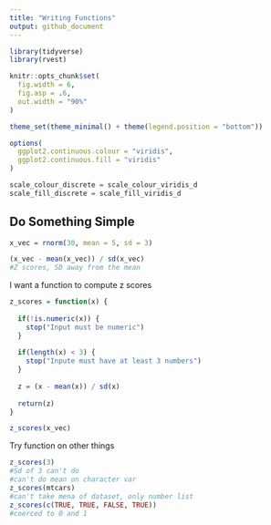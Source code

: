 ```yaml
---
title: "Writing Functions"
output: github_document
---
```


```r
library(tidyverse)
library(rvest)

knitr::opts_chunk$set(
  fig.width = 6, 
  fig.asp = .6,
  out.width = "90%"
)

theme_set(theme_minimal() + theme(legend.position = "bottom"))

options(
  ggplot2.continuous.colour = "viridis", 
  ggplot2.continuous.fill = "viridis"
)

scale_colour_discrete = scale_colour_viridis_d
scale_fill_discrete = scale_fill_viridis_d
```

## Do Something Simple 

```r
x_vec = rnorm(30, mean = 5, sd = 3)

(x_vec - mean(x_vec)) / sd(x_vec)
#Z scores, SD away from the mean
```

I want a function to compute z scores 

```r
z_scores = function(x) {
  
  if(!is.numeric(x)) {
    stop("Input must be numeric")
  }
  
  if(length(x) < 3) {
    stop("Inpute must have at least 3 numbers")
  }
  
  z = (x - mean(x)) / sd(x)
  
  return(z)
}

z_scores(x_vec)
```

Try function on other things 

```r
z_scores(3)
#Sd of 3 can't do
#can't do mean on character var 
z_scores(mtcars)
#can't take mena of dataset, only number list
z_scores(c(TRUE, TRUE, FALSE, TRUE))
#coerced to 0 and 1

```

